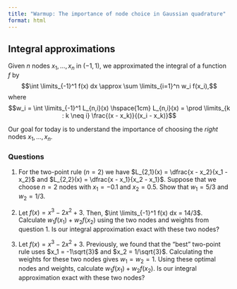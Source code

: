 ```yaml
---
title: "Warmup: The importance of node choice in Gaussian quadrature"
format: html
---
```


## Integral approximations

Given $n$ nodes $x_1,...,x_n$ in $(-1, 1)$, we approximated the integral of a function $f$ by
$$\int \limits_{-1}^1 f(x) dx \approx \sum \limits_{i=1}^n w_i f(x_i),$$
where
$$w_i = \int \limits_{-1}^1 L_{n,i}(x) \hspace{1cm} L_{n,i}(x) = \prod \limits_{k : k \neq i} \frac{(x - x_k)}{(x_i - x_k)}$$

Our goal for today is to understand the importance of choosing the *right* nodes $x_1,...,x_n$.

### Questions

1. For the two-point rule ($n = 2$) we have $L_{2,1}(x) = \dfrac{x - x_2}{x_1 - x_2}$ and $L_{2,2}(x) = \dfrac{x - x_1}{x_2 - x_1}$.
Suppose that we choose $n=2$ nodes with $x_1 = -0.1$ and $x_2 = 0.5$. Show that $w_1 = 5/3$ and $w_2 = 1/3$.

2. Let $f(x) = x^3 - 2x^2 + 3$. Then, $\int \limits_{-1}^1 f(x) dx = 14/3$. Calculate $w_1f(x_1) + w_2f(x_2)$ using the two nodes and weights from question 1. Is our integral approximation exact with these two nodes?

3. Let $f(x) = x^3 - 2x^2 + 3$. Previously, we found that the "best" two-point rule uses $x_1 = -1\sqrt{3}$ and $x_2 = 1/\sqrt{3}$. Calculating the weights for these two nodes gives $w_1 = w_2 = 1$. Using these optimal nodes and weights, calculate $w_1f(x_1) + w_2f(x_2)$. Is our integral approximation exact with these two nodes?
